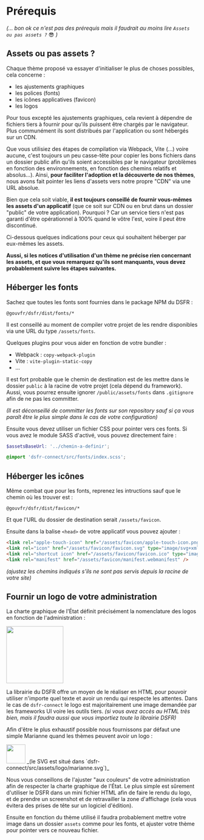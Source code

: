 

<Meta title="dsfr-connect/Prérequis" />

# Prérequis

_(... bon ok ce n'est pas des prérequis mais il faudrait au moins lire `Assets ou pas assets ?`_ 😎 _)_

## Assets ou pas assets ?

Chaque thème proposé va essayer d'initialiser le plus de choses possibles, cela concerne :

- les ajustements graphiques
- les polices (fonts)
- les icônes applicatives (favicon)
- les logos

Pour tous excepté les ajustements graphiques, cela revient à dépendre de fichiers tiers à fournir pour qu'ils puissent être chargés par le navigateur. Plus communément ils sont distribués par l'application ou sont hébergés sur un CDN.

Que vous utilisiez des étapes de compilation via Webpack, Vite (...) voire aucune, c'est toujours un peu casse-tête pour copier les bons fichiers dans un dossier public afin qu'ils soient accessibles par le navigateur (problèmes en fonction des environnements, en fonction des chemins relatifs et absolus...). Ainsi, **pour faciliter l'adoption et la découverte de nos thèmes**, nous avons fait pointer les liens d'assets vers notre propre "CDN" via une URL absolue.

Bien que cela soit viable, **il est toujours conseillé de fournir vous-mêmes les assets d'un applicatif** (que ce soit sur CDN ou en brut dans un dossier "public" de votre application). Pourquoi ? Car un service tiers n'est pas garanti d'être opérationnel à 100% quand le vôtre l'est, voire il peut être discontinué.

Ci-dessous quelques indications pour ceux qui souhaitent héberger par eux-mêmes les assets.

**Aussi, si les notices d'utilisation d'un thème ne précise rien concernant les assets, et que vous remarquez qu'ils sont manquants, vous devez probablement suivre les étapes suivantes.**

## Héberger les fonts

Sachez que toutes les fonts sont fournies dans le package NPM du DSFR :

```
@gouvfr/dsfr/dist/fonts/*
```

Il est conseillé au moment de compiler votre projet de les rendre disponibles via une URL du type `/assets/fonts`.

Quelques plugins pour vous aider en fonction de votre bundler :

- Webpack : `copy-webpack-plugin`
- Vite : `vite-plugin-static-copy`
- ...

Il est fort probable que le chemin de destination est de les mettre dans le dossier `public` à la racine de votre projet (cela dépend du framework). Aussi, vous pourrez ensuite ignorer `/public/assets/fonts` dans `.gitignore` afin de ne pas les committer.

_(Il est déconseillé de committer les fonts sur son repository sauf si ça vous paraît être le plus simple dans le cas de votre configuration)_

Ensuite vous devez utiliser un fichier CSS pour pointer vers ces fonts. Si vous avez le module SASS d'activé, vous pouvez directement faire :

```scss
$assetsBaseUrl: '../chemin-a-definir';

@import 'dsfr-connect/src/fonts/index.scss';
```

## Héberger les icônes

Même combat que pour les fonts, reprenez les intructions sauf que le chemin où les trouver est :

```
@gouvfr/dsfr/dist/favicon/*
```

Et que l'URL du dossier de destination serait `/assets/favicon`.

Ensuite dans la balise `<head>` de votre applicatif vous pouvez ajouter :

```html
<link rel="apple-touch-icon" href="/assets/favicon/apple-touch-icon.png" />
<link rel="icon" href="/assets/favicon/favicon.svg" type="image/svg+xml" />
<link rel="shortcut icon" href="/assets/favicon/favicon.ico" type="image/x-icon" />
<link rel="manifest" href="/assets/favicon/manifest.webmanifest" />
```

_(ajustez les chemins indiqués s'ils ne sont pas servis depuis la racine de votre site)_

## Fournir un logo de votre administration

La charte graphique de l'État définit précisément la nomenclature des logos en fonction de l'administration :

<img src={logoExample} height="150" />

La librairie du DSFR offre un moyen de le réaliser en HTML pour pouvoir utiliser n'importe quel texte et avoir un rendu qui respecte les attentes. Dans le cas de `dsfr-connect` le logo est majoritairement une image demandée par les frameworks UI voire les outils tiers. _(si vous avez accès au HTML très bien, mais il faudra aussi que vous importiez toute la librairie DSFR)_

Afin d'être le plus exhaustif possible nous fournissons par défaut une simple Marianne quand les thèmes peuvent avoir un logo :

<img src={logoDsfrConnect} height="50" />
_(le SVG est situé dans `dsfr-connect/src/assets/logo/marianne.svg`)_

Nous vous conseillons de l'ajuster "aux couleurs" de votre administration afin de respecter la charte graphique de l'État. Le plus simple est sûrement d'utiliser le DSFR dans un mini fichier HTML afin de faire le rendu du logo, et de prendre un screenshot et de retravailler la zone d'affichage (cela vous évitera des prises de tête sur un logiciel d'édition).

Ensuite en fonction du thème utilisé il faudra probablement mettre votre image dans un dossier `assets` comme pour les fonts, et ajuster votre thème pour pointer vers ce nouveau fichier.
